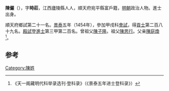 '''陳儼'''（{{bd|1426年||？}}），字'''時莊'''，江西廬陵縣人人，順天府宛平縣富戶籍，[[明朝|明朝]]政治人物。進士出身。

順天府鄉試第二十一名。[[景泰|景泰]]五年（1454年），參加甲戌科[[會試|會試]]，得[[貢士|貢士]]第二百八十九名。[[殿試|殿試]]登[[進士|進士]]第三甲第二百名。曾祖父[[陳子隆|陳子隆]]。祖父[[陳思行|陳思行]]。父亲[[陳庭煥|陳庭煥]]<ref>《天一阁藏明代科举录选刊·登科录》（《景泰五年进士登科录》）</ref>。

[[Category:陳姓|Category:陳姓]]

==参考==
{{reflist}}
{{明朝人物小作品}}
{{景泰五年甲戌科殿試金榜}}